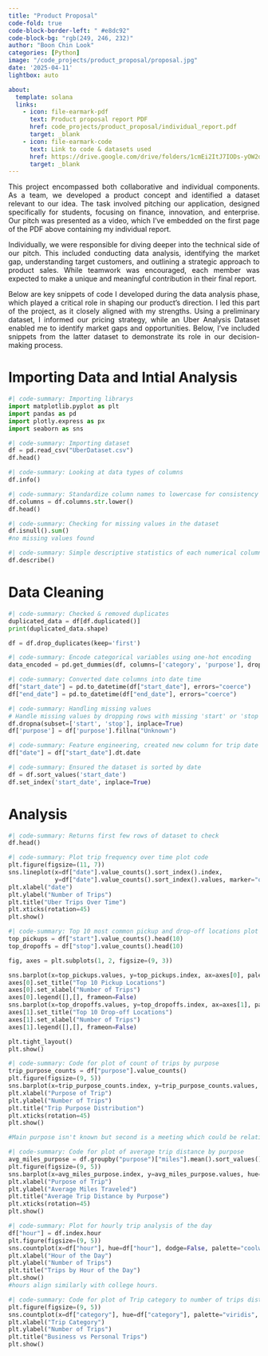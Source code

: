 ```yaml
---
title: "Product Proposal"
code-fold: true
code-block-border-left: " #e8dc92"
code-block-bg: "rgb(249, 246, 232)"
author: "Boon Chin Look"
categories: [Python]
image: "/code_projects/product_proposal/proposal.jpg"
date: '2025-04-11'
lightbox: auto

about:
  template: solana
  links:
    - icon: file-earmark-pdf
      text: Product proposal report PDF
      href: code_projects/product_proposal/individual_report.pdf
      target: _blank
    - icon: file-earmark-code
      text: Link to code & datasets used
      href: https://drive.google.com/drive/folders/1cmEi2ItJ7IODs-yOW2dH6LsIlgldy8sT?usp=sharing
      target: _blank
---
```


::: {style="text-align: justify;"}
This project encompassed both collaborative and individual components. As a team, we developed a product concept and identified a dataset relevant to our idea. The task involved pitching our application, designed specifically for students, focusing on finance, innovation, and enterprise. Our pitch was presented as a video, which I’ve embedded on the first page of the PDF above containing my individual report. 

Individually, we were responsible for diving deeper into the technical side of our pitch. This included conducting data analysis, identifying the market gap, understanding target customers, and outlining a strategic approach to product sales. While teamwork was encouraged, each member was expected to make a unique and meaningful contribution in their final report.

Below are key snippets of code I developed during the data analysis phase, which played a critical role in shaping our product’s direction. I led this part of the project, as it closely aligned with my strengths. Using a preliminary dataset, I informed our pricing strategy, while an Uber Analysis Dataset enabled me to identify market gaps and opportunities. Below, I’ve included snippets from the latter dataset to demonstrate its role in our decision-making process.
::: 

# Importing Data and Intial Analysis
```python
#| code-summary: Importing librarys
import matplotlib.pyplot as plt
import pandas as pd
import plotly.express as px
import seaborn as sns
```

```python
#| code-summary: Importing dataset 
df = pd.read_csv("UberDataset.csv")
df.head()
```

```python
#| code-summary: Looking at data types of columns
df.info()
```

```python
#| code-summary: Standardize column names to lowercase for consistency
df.columns = df.columns.str.lower()
df.head()
```

```python
#| code-summary: Checking for missing values in the dataset
df.isnull().sum()
#no missing values found
```

```python
#| code-summary: Simple descriptive statistics of each numerical column
df.describe()
```

# Data Cleaning
```python
#| code-summary: Checked & removed duplicates
duplicated_data = df[df.duplicated()]
print(duplicated_data.shape)

df = df.drop_duplicates(keep='first')
```

```python
#| code-summary: Encode categorical variables using one-hot encoding
data_encoded = pd.get_dummies(df, columns=['category', 'purpose'], drop_first=True)
```

```python
#| code-summary: Converted date columns into date time
df["start_date"] = pd.to_datetime(df["start_date"], errors="coerce")
df["end_date"] = pd.to_datetime(df["end_date"], errors="coerce")
```

```python
#| code-summary: Handling missing values
# Handle missing values by dropping rows with missing 'start' or 'stop' and filling 'purpose' with 'unknown'
df.dropna(subset=['start', 'stop'], inplace=True)
df['purpose'] = df['purpose'].fillna("Unknown") 
```


```python
#| code-summary: Feature engineering, created new column for trip date
df["date"] = df["start_date"].dt.date
```

```python
#| code-summary: Ensured the dataset is sorted by date
df = df.sort_values('start_date')
df.set_index('start_date', inplace=True)
```

# Analysis

```python
#| code-summary: Returns first few rows of dataset to check
df.head()
```

```python
#| code-summary: Plot trip frequency over time plot code
plt.figure(figsize=(11, 7))
sns.lineplot(x=df["date"].value_counts().sort_index().index,
             y=df["date"].value_counts().sort_index().values, marker="o")
plt.xlabel("date")
plt.ylabel("Number of Trips")
plt.title("Uber Trips Over Time")
plt.xticks(rotation=45)
plt.show()
```

```python
#| code-summary: Top 10 most common pickup and drop-off locations plot code
top_pickups = df["start"].value_counts().head(10)
top_dropoffs = df["stop"].value_counts().head(10)

fig, axes = plt.subplots(1, 2, figsize=(9, 3))

sns.barplot(x=top_pickups.values, y=top_pickups.index, ax=axes[0], palette="Blues_r", hue=top_pickups.index, dodge=False)  
axes[0].set_title("Top 10 Pickup Locations")
axes[0].set_xlabel("Number of Trips")
axes[0].legend([],[], frameon=False)  
sns.barplot(x=top_dropoffs.values, y=top_dropoffs.index, ax=axes[1], palette="Greens_r", hue=top_dropoffs.index, dodge=False)
axes[1].set_title("Top 10 Drop-off Locations")
axes[1].set_xlabel("Number of Trips")
axes[1].legend([],[], frameon=False) 

plt.tight_layout()
plt.show()
```

```python
#| code-summary: Code for plot of count of trips by purpose 
trip_purpose_counts = df["purpose"].value_counts()
plt.figure(figsize=(9, 5))
sns.barplot(x=trip_purpose_counts.index, y=trip_purpose_counts.values, hue=trip_purpose_counts.index, palette="Oranges", legend=False) 
plt.xlabel("Purpose of Trip")
plt.ylabel("Number of Trips")
plt.title("Trip Purpose Distribution")
plt.xticks(rotation=45)
plt.show()

#Main purpose isn't known but second is a meeting which could be relative to commuting with commuting having little, below we see it has the highest average distance by purpose, which backs up our product in relation a student carpooling application which would aid in their commute.
```

```python
#| code-summary: Code for plot of average trip distance by purpose
avg_miles_purpose = df.groupby("purpose")["miles"].mean().sort_values()
plt.figure(figsize=(9, 5))
sns.barplot(x=avg_miles_purpose.index, y=avg_miles_purpose.values, hue=avg_miles_purpose.index, dodge=False, palette="Blues", legend=False)  
plt.xlabel("Purpose of Trip")
plt.ylabel("Average Miles Traveled")
plt.title("Average Trip Distance by Purpose")
plt.xticks(rotation=45)
plt.show()
```

```python
#| code-summary: Plot for hourly trip analysis of the day
df["hour"] = df.index.hour
plt.figure(figsize=(9, 5))
sns.countplot(x=df["hour"], hue=df["hour"], dodge=False, palette="coolwarm", legend=False) 
plt.xlabel("Hour of the Day")
plt.ylabel("Number of Trips")
plt.title("Trips by Hour of the Day")
plt.show()
#hours align similarly with college hours.
```

```python
#| code-summary: Code for plot of Trip category to number of trips distribution
plt.figure(figsize=(9, 5))
sns.countplot(x=df["category"], hue=df["category"], palette="viridis", legend=False)
plt.xlabel("Trip Category")
plt.ylabel("Number of Trips")
plt.title("Business vs Personal Trips")
plt.show()
```